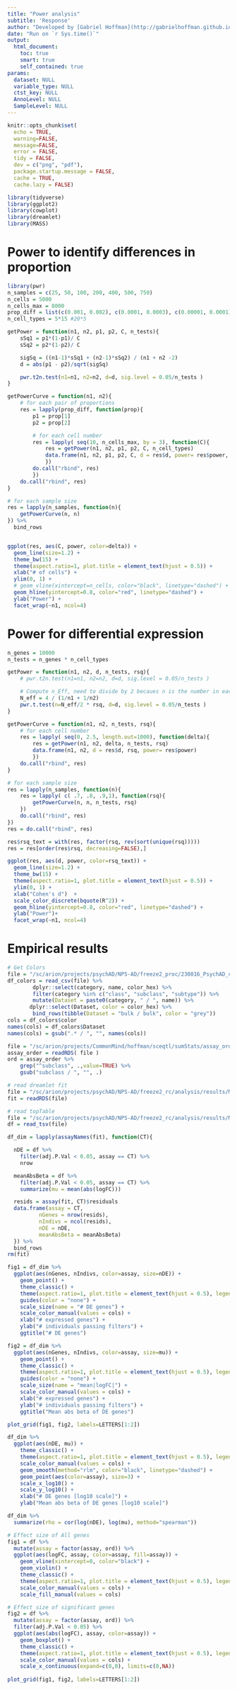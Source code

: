 ```yaml
---
title: "Power analysis"
subtitle: 'Response'
author: "Developed by [Gabriel Hoffman](http://gabrielhoffman.github.io/)"
date: "Run on `r Sys.time()`"
output: 
  html_document:
    toc: true
    smart: true
    self_contained: true
params:
  dataset: NULL
  variable_type: NULL
  ctst_key: NULL
  AnnoLevel: NULL
  SampleLevel: NULL
---
```



<!---


# cd /Users/gabrielhoffman/workspace/repos/nps_ad/analysis/freeze2/revision

cd /sc/arion/projects/CommonMind/hoffman/NPS-AD/work/nps_ad/analysis/freeze2/revision

system("git pull")
rmarkdown::render("power_analysis.Rmd")

                     
--->

```r
knitr::opts_chunk$set(
  echo = TRUE,
  warning=FALSE,
  message=FALSE,
  error = FALSE,
  tidy = FALSE,
  dev = c("png", "pdf"),
  package.startup.message = FALSE,
  cache = TRUE,
  cache.lazy = FALSE)
```

```r
library(tidyverse)
library(ggplot2)
library(cowplot)
library(dreamlet)
library(MASS)
```


# Power to identify differences in proportion
```r
library(pwr)
n_samples = c(25, 50, 100, 200, 400, 500, 750)
n_cells = 5000
n_cells_max = 8000
prop_diff = list(c(0.001, 0.002), c(0.0001, 0.0003), c(0.00001, 0.0001))
n_cell_types = 5*15 #20*5

getPower = function(n1, n2, p1, p2, C, n_tests){
    sSq1 = p1*(1-p1)/ C
    sSq2 = p2*(1-p2)/ C

    sigSq = ((n1-1)*sSq1 + (n2-1)*sSq2) / (n1 + n2 -2)
    d = abs(p1 - p2)/sqrt(sigSq)

    pwr.t2n.test(n1=n1, n2=n2, d=d, sig.level = 0.05/n_tests )
}

getPowerCurve = function(n1, n2){
    # for each pair of proportions
    res = lapply(prop_diff, function(prop){
        p1 = prop[1]
        p2 = prop[2]

        # for each cell number
        res = lapply( seq(10, n_cells_max, by = 3), function(C){
            res = getPower(n1, n2, p1, p2, C, n_cell_types)
            data.frame(n1, n2, p1, p2, C, d = res$d, power= res$power, delta=paste0(p1*100, '% to ', p2*100, '%'))
            })
        do.call("rbind", res)
        })
    do.call("rbind", res)
}

# for each sample size
res = lapply(n_samples, function(n){
    getPowerCurve(n, n) 
}) %>% 
  bind_rows


ggplot(res, aes(C, power, color=delta)) + 
  geom_line(size=1.2) + 
  theme_bw(15) + 
  theme(aspect.ratio=1, plot.title = element_text(hjust = 0.5)) + 
  xlab("# of cells") + 
  ylim(0, 1) + 
  # geom_vline(xintercept=n_cells, color="black", linetype="dashed") + 
  geom_hline(yintercept=0.8, color="red", linetype="dashed") + 
  ylab("Power") +
  facet_wrap(~n1, ncol=4)
```

# Power for differential expression
```r
n_genes = 10000
n_tests = n_genes * n_cell_types

getPower = function(n1, n2, d, n_tests, rsq){
    # pwr.t2n.test(n1=n1, n2=n2, d=d, sig.level = 0.05/n_tests )

    # Compute n_Eff, need to divide by 2 becaues n is the number in each set
    N_eff = 4 / (1/n1 + 1/n2)
    pwr.t.test(n=N_eff/2 * rsq, d=d, sig.level = 0.05/n_tests )
}

getPowerCurve = function(n1, n2, n_tests, rsq){
    # for each cell number
    res = lapply( seq(0, 2.5, length.out=1000), function(delta){
        res = getPower(n1, n2, delta, n_tests, rsq)
        data.frame(n1, n2, d = res$d, rsq, power= res$power)
        })
    do.call("rbind", res)
}

# for each sample size
res = lapply(n_samples, function(n){
    res = lapply( c( .7, .8, .9,1), function(rsq){
        getPowerCurve(n, n, n_tests, rsq)
    })
    do.call("rbind", res)
})
res = do.call("rbind", res)

res$rsq_text = with(res, factor(rsq, rev(sort(unique(rsq)))))
res = res[order(res$rsq, decreasing=FALSE),]

ggplot(res, aes(d, power, color=rsq_text)) + 
  geom_line(size=1.2) + 
  theme_bw(15) + 
  theme(aspect.ratio=1, plot.title = element_text(hjust = 0.5)) + 
  ylim(0, 1) + 
  xlab("Cohen's d")  + 
  scale_color_discrete(bquote(R^2)) + 
  geom_hline(yintercept=0.8, color="red", linetype="dashed") + 
  ylab("Power")+
  facet_wrap(~n1, ncol=4)
```

# Empirical results
```r
# Get Colors
file = "/sc/arion/projects/psychAD/NPS-AD/freeze2_proc/230816_PsychAD_capstone_F1/230921_PsychAD_color_palette.csv"
df_colors = read_csv(file) %>%
        dplyr::select(category, name, color_hex) %>%
        filter(category %in% c("class", "subclass", "subtype")) %>%
        mutate(Dataset = paste0(category, " / ", name)) %>%
       dplyr::select(Dataset, color = color_hex) %>%
        bind_rows(tibble(Dataset = "bulk / bulk", color = "grey"))
cols = df_colors$color
names(cols) = df_colors$Dataset
names(cols) = gsub(".* / ", "", names(cols))

file = "/sc/arion/projects/CommonMind/hoffman/sceqtl/sumStats/assay_order.RDS"
assay_order = readRDS( file )
ord = assay_order %>%
    grep("^subclass", .,value=TRUE) %>%
    gsub("subclass / ", "", .)

# read dreamlet fit
file = "/sc/arion/projects/psychAD/NPS-AD/freeze2_rc/analysis/results/MSSM/MSSM_AD__controls/SubID/subclass/fit.RDS"
fit = readRDS(file)

# read topTable
file = "/sc/arion/projects/psychAD/NPS-AD/freeze2_rc/analysis/results/MSSM/MSSM_AD__controls/SubID/subclass/topTable.tsv.gz"
df = read_tsv(file)

df_dim = lapply(assayNames(fit), function(CT){

  nDE = df %>% 
    filter(adj.P.Val < 0.05, assay == CT) %>%
    nrow

  meanAbsBeta = df %>% 
    filter(adj.P.Val < 0.05, assay == CT) %>%
    summarize(mu = mean(abs(logFC)))  

  resids = assay(fit, CT)$residuals
  data.frame(assay = CT, 
          nGenes = nrow(resids), 
          nIndivs = ncol(resids),
          nDE = nDE,
          meanAbsBeta = meanAbsBeta)
  }) %>%
  bind_rows
rm(fit)
```

```r
fig1 = df_dim %>%
  ggplot(aes(nGenes, nIndivs, color=assay, size=nDE)) +
    geom_point() +  
    theme_classic() +  
    theme(aspect.ratio=1, plot.title = element_text(hjust = 0.5), legend.position="right") +
    guides(color = "none") +
    scale_size(name = "# DE genes") +
    scale_color_manual(values = cols) +
    xlab("# expressed genes") +
    ylab("# individuals passing filters") +
    ggtitle("# DE genes") 

fig2 = df_dim %>%
  ggplot(aes(nGenes, nIndivs, color=assay, size=mu)) +
    geom_point() +  
    theme_classic() +  
    theme(aspect.ratio=1, plot.title = element_text(hjust = 0.5), legend.position="right") +
    guides(color = "none") +
    scale_size(name = "mean|logFC|") +
    scale_color_manual(values = cols) +
    xlab("# expressed genes") +
    ylab("# individuals passing filters") +
    ggtitle("Mean abs beta of DE genes") 

plot_grid(fig1, fig2, labels=LETTERS[1:2])
```

```r
df_dim %>%
  ggplot(aes(nDE, mu)) +
    theme_classic() +  
    theme(aspect.ratio=1, plot.title = element_text(hjust = 0.5), legend.position="none") +
    scale_color_manual(values = cols) +
    geom_smooth(method="rlm", color="black", linetype="dashed") +
    geom_point(aes(color=assay), size=3) +
    scale_x_log10() +
    scale_y_log10() +
    xlab("# DE genes [log10 scale]") +
    ylab("Mean abs beta of DE genes [log10 scale]") 

df_dim %>%
  summarize(rho = cor(log(nDE), log(mu), method="spearman"))
```

```r
# Effect size of All genes
fig1 = df %>%
  mutate(assay = factor(assay, ord)) %>%
  ggplot(aes(logFC, assay, color=assay, fill=assay)) +
    geom_vline(xintercept=0, color="black") +
    geom_violin() +
    theme_classic() +
    theme(aspect.ratio=1, plot.title = element_text(hjust = 0.5), legend.position="none") +
    scale_color_manual(values = cols) +
    scale_fill_manual(values = cols) 

# Effect size of significant genes
fig2 = df %>%
  mutate(assay = factor(assay, ord)) %>%
  filter(adj.P.Val < 0.05) %>%
  ggplot(aes(abs(logFC), assay, color=assay)) +
    geom_boxplot() +
    theme_classic() +
    theme(aspect.ratio=1, plot.title = element_text(hjust = 0.5), legend.position="none") +
    scale_color_manual(values = cols) +
    scale_x_continuous(expand=c(0,0), limits=c(0,NA)) 
    
plot_grid(fig1, fig2, labels=LETTERS[1:2])
```




















